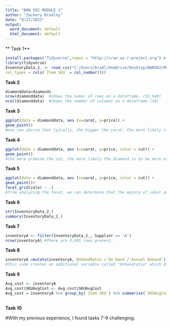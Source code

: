 ---
title: "BAN 502 MODULE 1"
author: "Zackery Bradley"
date: "8/27/2021"
output:
  word_document: default
  html_document: default
---


** Task 1**

```{r}
install.packages("Tidyverse",repos = "http://cran.us.r-project.org") #install.packages(tidyverse), I am not sure why, but ths is the only way I could successfully get the Tidyverse package to create my markdown document.
library(tidyverse)
InventoryData_2_ <- read_csv("C:/Users/bradl/OneDrive/Desktop/BAN502/Module 1/InventoryData (2).csv", 
col_types = cols(`Item SKU` = col_number()))

```
**Task 2**
```{r}
diamonddata=diamonds
nrow(diamonddata)  #shows the numer of rows on a dataframe. (53,940)
ncol(diamonddata)  #shows the number of columns on a dataframe (10)
```
**Task 3**

```{r}
ggplot(data = diamonddata, aes (x=carat, y=price)) +
geom_point()
#one can obsrve that tyically, the bigger the carat, the more likely it is to be more expensive.
```
**Task 4**

```{r}
ggplot(data = diamonddata, aes (x=carat, y=price, color = cut)) +
geom_point()
#the more premium the cut, the more likely the diamond is to be more expensive. So we see that the pricing of a diamond is primarily based on a combination of carat and cut.
```

**Task 5**

```{r}
ggplot(data = diamonddata, aes (x=carat, y=price, color = cut)) +
geom_point()+
facet_grid(color ~ .)
#from analyzing the facet, we can determine that the majory of ideal and premium cuts are less than 3 carats in size, and are more expensive than their lower grade counterparts.
```

**Task 6**
```{r}

str(InventoryData_2_)
summary(InventoryData_2_)
```
**Task 7**
```{r}
inventoryA <- filter(InventoryData_2_, Supplier == 'A')
nrow(inventoryA) #There are 3,695 rows present.
```


**Task 8**

```{r}
inventoryA =mutate(inventoryA, OnHandRatio =`On Hand`/`Annual Demand`)
#This code creates an additional variable called "Onhandratio" which divides the 'On Hand' variable, by the 'Annual Demand' ratio.
```
**Task 9**

```{r}

Avg_cost <- inventoryA
Avg_cost$SKUAvgCost <- Avg_cost$SKUAvgCost
Avg_cost = inventoryA %>% group_by(`Item SKU`) %>% summarise(`SKUAvgCost` = mean(`Cost per Unit ($)`))
                                                             
```
**Task 10**

#With my previous experience, I found tasks 7-9 challenging.



